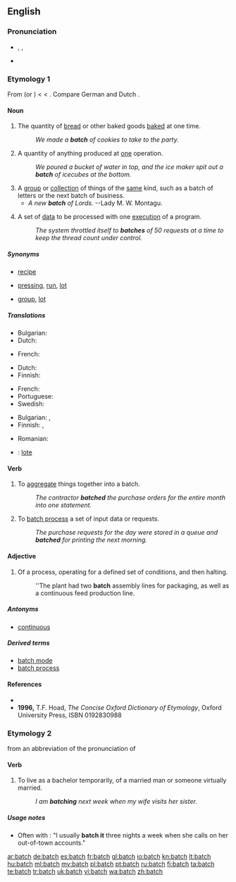 ==English==

===Pronunciation===
* {{enPR|băch}}, {{IPA|/bætʃ/}}, {{SAMPA|/b{tS/}}
* {{rhymes|ætʃ}}

===Etymology 1===
From {{etyl|enm}} {{term|bache||lang=enm}} (or {{term|bacche||lang=enm}}) < {{etyl|ang}} {{term|bæcce||something baked|lang=ang}} < {{term|bacan||to bake|lang=ang}}. Compare German {{term|Gebäck||lang=de}} and Dutch {{term|baksel||lang=nl}}.

====Noun====
{{en-noun|es}}

# The quantity of [[bread]] or other baked goods [[bake]]d at one time.
#: ''We made a '''batch''' of cookies to take to the party.''
# A quantity of anything produced at [[one]] operation.
#: ''We poured a bucket of water in top, and the ice maker spit out a '''batch''' of icecubes at the bottom.''
# A [[group]] or [[collection]] of things of the [[same]] kind, such as a batch of letters or the next batch of business.
#* ''A new '''batch''' of Lords.'' --Lady M. W. Montagu.
# {{computing}} A set of [[data]] to be processed with one [[execute|execution]] of a program.
#: ''The system throttled itself to '''batches''' of 50 requests at a time to keep the thread count under control.''

=====Synonyms=====
* {{sense|quantity of baked goods}} [[recipe]]
* {{sense|anything produced in one operation}} [[pressing]], [[run]], [[lot]]
* {{sense|group of things of the same kind}} [[group]], [[lot]]

=====Translations=====
{{trans-top|quantity of baked goods made at one time}}
* Bulgarian: {{t|bg|фурна}}
* Dutch: {{t+|nl|lot|n}}
{{trans-mid}}
* French: {{t+|fr|fournée|f}}
{{trans-bottom}}

{{trans-top|quantity of anything produced in one operation}}
* Dutch: {{t+|nl|lot|n}}
* Finnish: {{t+|fi|erä}}
{{trans-mid}}
* French: {{t+|fr|lot|m}}
* Portuguese: {{t|pt|lote}}
* Swedish: {{t-|sv|batch}}
{{trans-bottom}}

{{trans-top|group or collection of things of the same kind}}
* Bulgarian: {{t|bg|партида}},  {{t|bg|порция}}
* Finnish: {{t+|fi|joukko}}, {{t+|fi|sarja}}
{{trans-mid}}
* Romanian: {{t|ro|şarjă|f}}
{{trans-bottom}}

{{checktrans}}
* {{ttbc|Spanish}}: [[lote]] {{m}}

====Verb====
{{en-verb|batches|batching|batched}}

# To [[aggregate]] things together into a batch.
#: ''The contractor '''batched''' the purchase orders for the entire month into one statement.''
# {{computing}} To [[batch process]] a set of input data or requests.
#: ''The purchase requests for the day were stored in a queue and '''batched''' for printing the next morning.''

====Adjective====
{{en-adj|-}}

# Of a process, operating for a defined set of conditions, and then halting.
#: ''The plant had two '''batch''' assembly lines for packaging, as well as a continuous feed production line.

=====Antonyms=====
* [[continuous]]

=====Derived terms=====
* [[batch mode]]
* [[batch process]]

====References====
* {{R:Webster 1913}}
* '''1996,''' T.F. Hoad, ''The Concise Oxford Dictionary of Etymology'', Oxford University Press, ISBN 0192830988

===Etymology 2===
from an abbreviation of the pronunciation of {{term|bachelor|lang=en||unmarried adult male}}

====Verb====
{{en-verb|batch|es}}

# {{informal}} To live as a bachelor temporarily, of a married man or someone virtually married.
#: ''I am '''batching''' next week when my wife visits her sister.''

=====Usage notes=====
* Often with {{term|it}}: "I usually '''batch it''' three nights a week when she calls on her out-of-town accounts."

[[ar:batch]]
[[de:batch]]
[[es:batch]]
[[fr:batch]]
[[gl:batch]]
[[io:batch]]
[[kn:batch]]
[[lt:batch]]
[[hu:batch]]
[[ml:batch]]
[[my:batch]]
[[pl:batch]]
[[pt:batch]]
[[ru:batch]]
[[fi:batch]]
[[ta:batch]]
[[te:batch]]
[[tr:batch]]
[[uk:batch]]
[[vi:batch]]
[[wa:batch]]
[[zh:batch]]